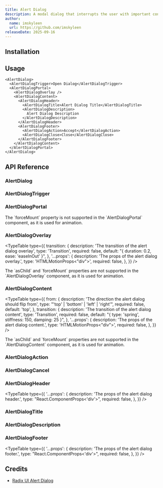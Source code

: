 ```yaml
---
title: Alert Dialog
description: A modal dialog that interrupts the user with important content and expects a response.
author:
  name: imskyleen
  url: https://github.com/imskyleen
releaseDate: 2025-09-16
---
```


<ComponentPreview name="demo-primitives-radix-alert-dialog" />

## Installation

<ComponentInstallation name="primitives-radix-alert-dialog" />

## Usage

```tsx
<AlertDialog>
  <AlertDialogTrigger>Open Dialog</AlertDialogTrigger>
  <AlertDialogPortal>
    <AlertDialogOverlay />
    <AlertDialogContent>
      <AlertDialogHeader>
        <AlertDialogTitle>Alert Dialog Title</AlertDialogTitle>
        <AlertDialogDescription>
          Alert Dialog Description
        </AlertDialogDescription>
      </AlertDialogHeader>
      <AlertDialogFooter>
        <AlertDialogAction>Accept</AlertDialogAction>
        <AlertDialogClose>Close</AlertDialogClose>
      </AlertDialogFooter>
    </AlertDialogContent>
  </AlertDialogPortal>
</AlertDialog>
```

## API Reference

### AlertDialog

<ExternalLink
  href="https://www.radix-ui.com/primitives/docs/components/alert-dialog#root"
  text="Radix UI API Reference - AlertDialog.Root"
/>

### AlertDialogTrigger

<ExternalLink
  href="https://www.radix-ui.com/primitives/docs/components/alert-dialog#trigger"
  text="Radix UI API Reference - AlertDialog.Trigger"
/>

### AlertDialogPortal

<ExternalLink
  href="https://www.radix-ui.com/primitives/docs/components/alert-dialog#portal"
  text="Radix UI API Reference - AlertDialog.Portal"
/>

<Callout type="info">
  The `forceMount` property is not supported in the `AlertDialogPortal`
  component, as it is used for animation.
</Callout>

### AlertDialogOverlay

<ExternalLink
  href="https://www.radix-ui.com/primitives/docs/components/alert-dialog#overlay"
  text="Radix UI API Reference - AlertDialog.Overlay"
/>

<TypeTable
  type={{
    transition: {
      description: 'The transition of the alert dialog overlay',
      type: 'Transition',
      required: false,
      default: "{ duration: 0.2, ease: 'easeInOut' }",
    },
    '...props': {
      description: 'The props of the alert dialog overlay.',
      type: 'HTMLMotionProps<"div">',
      required: false,
    },
  }}
/>

<Callout type="info">
  The `asChild` and `forceMount` properties are not supported in the
  `AlertDialogOverlay` component, as it is used for animation.
</Callout>

### AlertDialogContent

<ExternalLink
  href="https://www.radix-ui.com/primitives/docs/components/alert-dialog#content"
  text="Radix UI API Reference - AlertDialog.Content"
/>

<TypeTable
  type={{
    from: {
      description: 'The direction the alert dialog should flip from',
      type: "'top' | 'bottom' | 'left' | 'right'",
      required: false,
      default: 'top',
    },
    transition: {
      description: 'The transition of the alert dialog content',
      type: 'Transition',
      required: false,
      default: "{ type: 'spring', stiffness: 150, damping: 25 }",
    },
    '...props': {
      description: 'The props of the alert dialog content.',
      type: 'HTMLMotionProps<"div">',
      required: false,
    },
  }}
/>

<Callout type="info">
  The `asChild` and `forceMount` properties are not supported in the
  `AlertDialogContent` component, as it is used for animation.
</Callout>

### AlertDialogAction

<ExternalLink
  href="https://www.radix-ui.com/primitives/docs/components/alert-dialog#action"
  text="Radix UI API Reference - AlertDialog.Action"
/>

### AlertDialogCancel

<ExternalLink
  href="https://www.radix-ui.com/primitives/docs/components/alert-dialog#cancel"
  text="Radix UI API Reference - AlertDialog.Cancel"
/>

### AlertDialogHeader

<TypeTable
  type={{
    '...props': {
      description: 'The props of the alert dialog header.',
      type: "React.ComponentProps<'div'>",
      required: false,
    },
  }}
/>

### AlertDialogTitle

<ExternalLink
  href="https://www.radix-ui.com/primitives/docs/components/alert-dialog#title"
  text="Radix UI API Reference - AlertDialog.Title"
/>

### AlertDialogDescription

<ExternalLink
  href="https://www.radix-ui.com/primitives/docs/components/alert-dialog#description"
  text="Radix UI API Reference - AlertDialog.Description"
/>

### AlertDialogFooter

<TypeTable
  type={{
    '...props': {
      description: 'The props of the alert dialog footer.',
      type: "React.ComponentProps<'div'>",
      required: false,
    },
  }}
/>

## Credits

- [Radix UI Alert Dialog](https://www.radix-ui.com/primitives/docs/components/alert-dialog)

